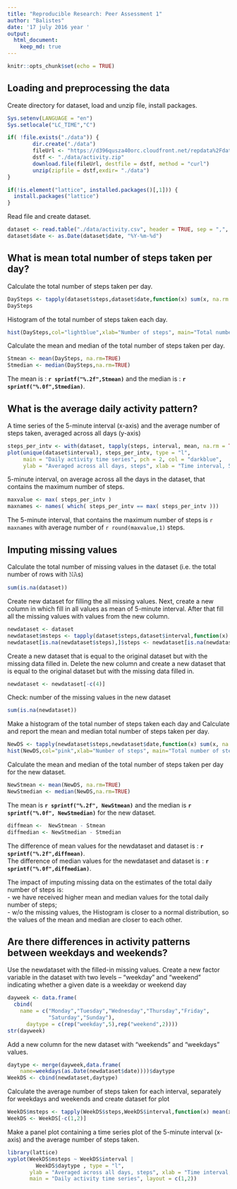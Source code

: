 ```yaml
---
title: "Reproducible Research: Peer Assessment 1"
author: "Balistes"
date: '17 july 2016 year '
output: 
  html_document:
    keep_md: true
---
```


```r
knitr::opts_chunk$set(echo = TRUE)
```

## Loading and preprocessing the data
Create directory for dataset, load and unzip file, install packages. 

```r

Sys.setenv(LANGUAGE = "en")
Sys.setlocale("LC_TIME","C")

if( !file.exists("./data")) {  
        dir.create("./data")  
        fileUrl <- "https://d396qusza40orc.cloudfront.net/repdata%2Fdata%2Factivity.zip"  
        dstf <- "./data/activity.zip"  
        download.file(fileUrl, destfile = dstf, method = "curl")  
        unzip(zipfile = dstf,exdir= "./data")  
} 

if(!is.element("lattice", installed.packages()[,1])) {
  install.packages("lattice")
}
```

Read file and create dataset.
```r
dataset <- read.table("./data/activity.csv", header = TRUE, sep = ",", na.strings = "NA")
dataset$date <- as.Date(dataset$date, "%Y-%m-%d")
```

## What is mean total number of steps taken per day?

Calculate the total number of steps taken per day.
```r
DaySteps <- tapply(dataset$steps,dataset$date,function(x) sum(x, na.rm = TRUE)) 
DaySteps
```

Histogram of the total number of steps taken each day.
```r
hist(DaySteps,col="lightblue",xlab="Number of steps", main="Total number of steps taken each day")
```

Calculate the mean and median of the total number of steps taken per day.
```r
Stmean <- mean(DaySteps, na.rm=TRUE)
Stmedian <- median(DaySteps,na.rm=TRUE)

```
The mean is : **`r sprintf("%.2f",Stmean)`** and the median is : **`r sprintf("%.0f",Stmedian)`**.

## What is the average daily activity pattern?

A time series of the 5-minute interval (x-axis) and the average number of steps taken, averaged across all days (y-axis)
```r
steps_per_intv <- with(dataset, tapply(steps, interval, mean, na.rm = TRUE))
plot(unique(dataset$interval), steps_per_intv, type = "l", 
     main = "Daily activity time series", pch = 2, col = "darkblue",
     ylab = "Averaged across all days, steps", xlab = "Time interval, 5-minute")
```

5-minute interval, on average across all the days in the dataset, that contains the maximum number of steps.
```r
maxvalue <- max( steps_per_intv )
maxnames <- names( which( steps_per_intv == max( steps_per_intv )))

```

The 5-minute interval, that contains the maximum number of steps is `r maxnames` with average number of `r round(maxvalue,1)` steps.    


## Imputing missing values

Calculate the total number of missing values in the dataset (i.e. the total number of rows with 𝙽𝙰s)
```r
sum(is.na(dataset))
```

Create new dataset for filling the all missing values. Next, create a new column in which fill in all values as mean of 5-minute interval. After that fill all the missing values with values from the new column.
```r
newdataset <- dataset
newdataset$msteps <- tapply(dataset$steps,dataset$interval,function(x) mean(x, na.rm = TRUE)) 
newdataset[is.na(newdataset$steps),]$steps <- newdataset[is.na(newdataset$steps),]$msteps
```

Create a new dataset that is equal to the original dataset but with the missing data filled in. Delete the new column and create a new dataset that is equal to the original dataset but with the missing data filled in.
```r
newdataset <- newdataset[-c(4)]
```
Check: number of the missing values in the new dataset
```r
sum(is.na(newdataset))
```

Make a histogram of the total number of steps taken each day and Calculate and report the mean and median total number of steps taken per day. 
```r
NewDS <- tapply(newdataset$steps,newdataset$date,function(x) sum(x, na.rm = TRUE)) 
hist(NewDS,col="pink",xlab="Number of steps", main="Total number of steps taken each day (w/o missing values")
```

Calculate the mean and median of the total number of steps taken per day for the new dataset.
```r
NewStmean <- mean(NewDS, na.rm=TRUE)
NewStmedian <- median(NewDS,na.rm=TRUE)

```

The mean is **`r sprintf("%.2f", NewStmean)`** and the median is **`r sprintf("%.0f", NewStmedian)`** for the new dataset.

```r
diffmean <-  NewStmean - Stmean
diffmedian <- NewStmedian - Stmedian
```

The difference of mean values for the newdataset and dataset is : **`r sprintf("%.2f",diffmean)`**.  
The difference of median values for the newdataset and dataset is : **`r sprintf("%.0f",diffmedian)`**.  

The impact of imputing missing data on the estimates of the total daily number of steps is:    
 - we have received higher mean and median values for the total daily number of steps;  
 - w/o the missing values, the Histogram is closer to a normal distribution, so the values of the mean and median are closer to each other.  
  
## Are there differences in activity patterns between weekdays and weekends?

Use the newdataset with the filled-in missing values. Create a new factor variable in the dataset with two levels – “weekday” and “weekend” indicating whether a given date is a weekday or weekend day
```r
dayweek <- data.frame(
  cbind(
    name = c("Monday","Tuesday","Wednesday","Thursday","Friday",
             "Saturday","Sunday"),
      daytype = c(rep("weekday",5),rep("weekend",2))))
str(dayweek)
```

Add a new column for the new dataset with "weekends" and "weekdays" values.
```r
daytype <- merge(dayweek,data.frame(
    name=weekdays(as.Date(newdataset$date))))$daytype
WeekDS <- cbind(newdataset,daytype)
```

Calculate the average number of steps taken for each interval, separately for weekdays and weekends and create dataset for plot
```r
WeekDS$msteps <- tapply(WeekDS$steps,WeekDS$interval,function(x) mean(x, na.rm = TRUE)) 
WeekDS <- WeekDS[-c(1,2)]
```

Make a panel plot containing a time series plot of the 5-minute interval (x-axis) and the average number of steps taken. 
```r
library(lattice)
xyplot(WeekDS$msteps ~ WeekDS$interval |
         WeekDS$daytype , type = "l",
       ylab = "Averaged across all days, steps", xlab = "Time interval, 5-minute",
       main = "Daily activity time series", layout = c(1,2))
```